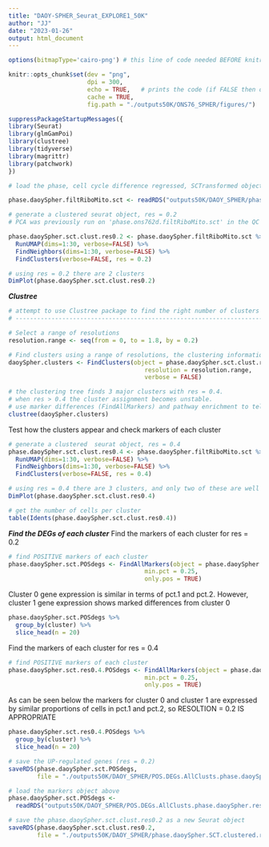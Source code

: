 ```yaml
---
title: "DAOY-SPHER_Seurat_EXPLORE1_50K"
author: "JJ"
date: "2023-01-26"
output: html_document
---
```


```r
options(bitmapType='cairo-png') # this line of code needed BEFORE knitr code in chunk below
```

```r
knitr::opts_chunk$set(dev = "png",
                      dpi = 300,
                      echo = TRUE,   # prints the code (if FALSE then only code output is shown)
                      cache = TRUE,
                      fig.path = "./outputs50K/ONS76_SPHER/figures/")
```

```r
suppressPackageStartupMessages({
library(Seurat)
library(glmGamPoi)
library(clustree)
library(tidyverse)
library(magrittr)
library(patchwork)
})
```

```r
# load the phase, cell cycle difference regressed, SCTransformed object

phase.daoySpher.filtRiboMito.sct <- readRDS("outputs50K/DAOY_SPHER/phase.daoySpher.filtRiboMito.SCT.regressedCCdiff.rds")
```

```r
# generate a clustered seurat object, res = 0.2
# PCA was previously run on 'phase.ons762d.filtRiboMito.sct' in the QC file

phase.daoySpher.sct.clust.res0.2 <- phase.daoySpher.filtRiboMito.sct %>% 
  RunUMAP(dims=1:30, verbose=FALSE) %>% 
  FindNeighbors(dims=1:30, verbose=FALSE) %>% 
  FindClusters(verbose=FALSE, res = 0.2)
```


```r
# using res = 0.2 there are 2 clusters
DimPlot(phase.daoySpher.sct.clust.res0.2)
```

***Clustree***
```r
# attempt to use Clustree package to find the right number of clusters
# -----------------------------------------------------------------------------------------------

# Select a range of resolutions
resolution.range <- seq(from = 0, to = 1.8, by = 0.2)

# Find clusters using a range of resolutions, the clustering information is in the metadata slot
daoySpher.clusters <- FindClusters(object = phase.daoySpher.sct.clust.res0.2, 
                                      resolution = resolution.range,
                                      verbose = FALSE)
```

```r
# the clustering tree finds 3 major clusters with res = 0.4.
# when res > 0.4 the cluster assignment becomes unstable.
# use marker differences (FindAllMarkers) and pathway enrichment to tell how many clusters have distinct enrichments. 
clustree(daoySpher.clusters)
```

Test how the clusters appear and check markers of each cluster
```r
# generate a clustered  seurat object, res = 0.4
phase.daoySpher.sct.clust.res0.4 <- phase.daoySpher.filtRiboMito.sct %>% 
  RunUMAP(dims=1:30, verbose=FALSE) %>% 
  FindNeighbors(dims=1:30, verbose=FALSE) %>% 
  FindClusters(verbose=FALSE, res = 0.4)
```

```r
# using res = 0.4 there are 3 clusters, and only two of these are well separated
DimPlot(phase.daoySpher.sct.clust.res0.4)
```

```r
# get the number of cells per cluster
table(Idents(phase.daoySpher.sct.clust.res0.4))
```

***Find the DEGs of each cluster***
Find the markers of each cluster for res = 0.2
```r
# find POSITIVE markers of each cluster
phase.daoySpher.sct.POSdegs <- FindAllMarkers(object = phase.daoySpher.sct.clust.res0.2,
                                      min.pct = 0.25,
                                      only.pos = TRUE)
```

Cluster 0 gene expression is similar in terms of pct.1 and pct.2. However, cluster 1 gene expression shows marked differences from cluster 0
```r
phase.daoySpher.sct.POSdegs %>% 
  group_by(cluster) %>% 
  slice_head(n = 20)
```

Find the markers of each cluster for res = 0.4
```r
# find POSITIVE markers of each cluster
phase.daoySpher.sct.res0.4.POSdegs <- FindAllMarkers(object = phase.daoySpher.sct.clust.res0.4,
                                      min.pct = 0.25,
                                      only.pos = TRUE)
```

As can be seen below the markers for cluster 0 and cluster 1 are expressed by similar proportions of cells in pct.1 and pct.2, so RESOLTION = 0.2 IS APPROPRIATE
```r
phase.daoySpher.sct.res0.4.POSdegs %>% 
  group_by(cluster) %>% 
  slice_head(n = 20)
```

```r
# save the UP-regulated genes (res = 0.2)
saveRDS(phase.daoySpher.sct.POSdegs, 
        file = "./outputs50K/DAOY_SPHER/POS.DEGs.AllClusts.phase.daoySpher.res0.2.sct.rds")

```

```r
# load the markers object above
phase.daoySpher.sct.POSdegs <- 
  readRDS("outputs50K/DAOY_SPHER/POS.DEGs.AllClusts.phase.daoySpher.res0.2.sct.rds")
```

```r
# save the phase.daoySpher.sct.clust.res0.2 as a new Seurat object
saveRDS(phase.daoySpher.sct.clust.res0.2,
        file = "./outputs50K/DAOY_SPHER/phase.daoySpher.SCT.clustered.res0.2.rds")
```








